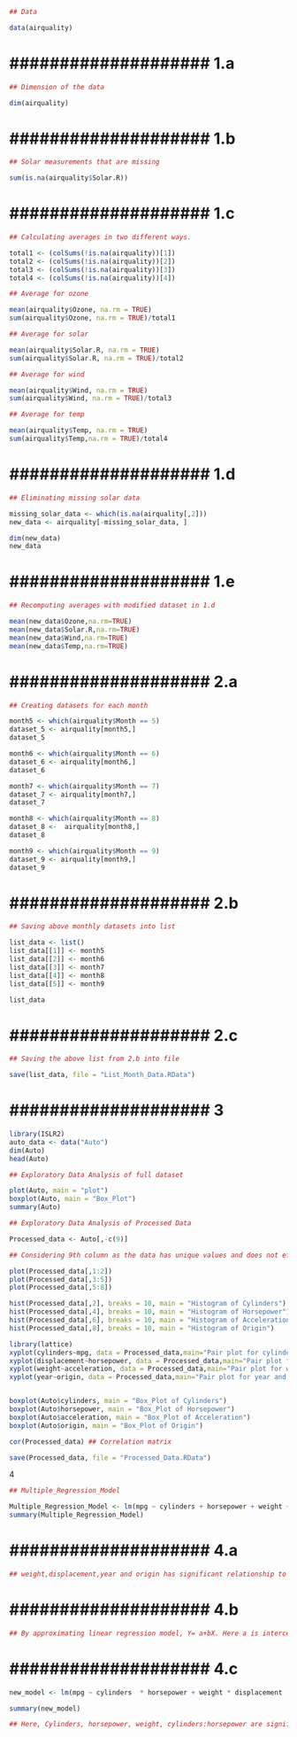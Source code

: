 ```{r}

## Data

data(airquality)

```

# #################### 1.a ####################

```{r}

## Dimension of the data

dim(airquality)

```

# #################### 1.b ####################

```{r}

## Solar measurements that are missing

sum(is.na(airquality$Solar.R))

```

# #################### 1.c ####################

```{r}

## Calculating averages in two different ways.

total1 <- (colSums(!is.na(airquality))[1])
total2 <- (colSums(!is.na(airquality))[2])
total3 <- (colSums(!is.na(airquality))[3])
total4 <- (colSums(!is.na(airquality))[4])

## Average for ozone

mean(airquality$Ozone, na.rm = TRUE)
sum(airquality$Ozone, na.rm = TRUE)/total1

## Average for solar

mean(airquality$Solar.R, na.rm = TRUE)
sum(airquality$Solar.R, na.rm = TRUE)/total2

## Average for wind

mean(airquality$Wind, na.rm = TRUE)
sum(airquality$Wind, na.rm = TRUE)/total3

## Average for temp

mean(airquality$Temp, na.rm = TRUE)
sum(airquality$Temp,na.rm = TRUE)/total4

```

# #################### 1.d ####################

```{r}

## Eliminating missing solar data

missing_solar_data <- which(is.na(airquality[,2]))
new_data <- airquality[-missing_solar_data, ]

dim(new_data)
new_data

```

# #################### 1.e ####################

```{r}

## Recomputing averages with modified dataset in 1.d

mean(new_data$Ozone,na.rm=TRUE)
mean(new_data$Solar.R,na.rm=TRUE)
mean(new_data$Wind,na.rm=TRUE)
mean(new_data$Temp,na.rm=TRUE)

```
       

# #################### 2.a ####################

```{r}

## Creating datasets for each month

month5 <- which(airquality$Month == 5)
dataset_5 <- airquality[month5,]
dataset_5

month6 <- which(airquality$Month == 6)
dataset_6 <- airquality[month6,]
dataset_6

month7 <- which(airquality$Month == 7)
dataset_7 <- airquality[month7,]
dataset_7

month8 <- which(airquality$Month == 8)
dataset_8 <-  airquality[month8,]
dataset_8

month9 <- which(airquality$Month == 9)
dataset_9 <- airquality[month9,]
dataset_9

```

# #################### 2.b ####################

```{r}

## Saving above monthly datasets into list

list_data <- list()
list_data[[1]] <- month5
list_data[[2]] <- month6
list_data[[3]] <- month7
list_data[[4]] <- month8
list_data[[5]] <- month9

list_data

```

# #################### 2.c ####################

```{r}

## Saving the above list from 2.b into file

save(list_data, file = "List_Month_Data.RData")

```


# #################### 3 ####################

```{r}

library(ISLR2)
auto_data <- data("Auto")
dim(Auto)
head(Auto)

```


```{r}

## Exploratory Data Analysis of full dataset

plot(Auto, main = "plot")
boxplot(Auto, main = "Box_Plot")
summary(Auto)

```
```{r}

## Exploratory Data Analysis of Processed Data

Processed_data <- Auto[,-c(9)]

## Considering 9th column as the data has unique values and does not effect predictive model

plot(Processed_data[,1:2])
plot(Processed_data[,3:5])
plot(Processed_data[,5:8])

hist(Processed_data[,2], breaks = 10, main = "Histogram of Cylinders")
hist(Processed_data[,4], breaks = 10, main = "Histogram of Horsepower")
hist(Processed_data[,6], breaks = 10, main = "Histogram of Acceleration")
hist(Processed_data[,8], breaks = 10, main = "Histogram of Origin")

library(lattice)
xyplot(cylinders~mpg, data = Processed_data,main="Pair plot for cylinders and mpg")
xyplot(displacement~horsepower, data = Processed_data,main="Pair plot for displacement and horsepower")
xyplot(weight~acceleration, data = Processed_data,main="Pair plot for weight and acceleration")
xyplot(year~origin, data = Processed_data,main="Pair plot for year and origin")


boxplot(Auto$cylinders, main = "Box_Plot of Cylinders")
boxplot(Auto$horsepower, main = "Box_Plot of Horsepower")
boxplot(Auto$acceleration, main = "Box_Plot of Acceleration")
boxplot(Auto$origin, main = "Box_Plot of Origin")

cor(Processed_data) ## Correlation matrix

save(Processed_data, file = "Processed_Data.RData")

```

#################### 4 ####################

```{r}

## Multiple_Regression_Model

Multiple_Regression_Model <- lm(mpg ~ cylinders + horsepower + weight + displacement + year + acceleration + origin, data = Processed_data)
summary(Multiple_Regression_Model)

```


# #################### 4.a ####################

```{r}

## weight,displacement,year and origin has significant relationship to the response

```

# #################### 4.b ####################

```{r}

## By approximating linear regression model, Y= a+bX. Here a is intercept and b is estimate value-3/4

```

# #################### 4.c ####################

```{r}

new_model <- lm(mpg ~ cylinders  * horsepower + weight * displacement : year + acceleration * origin,data= Processed_data)

```

```{r}

summary(new_model)

```

```{r}

## Here, Cylinders, horsepower, weight, cylinders:horsepower are significant to predict.

```

